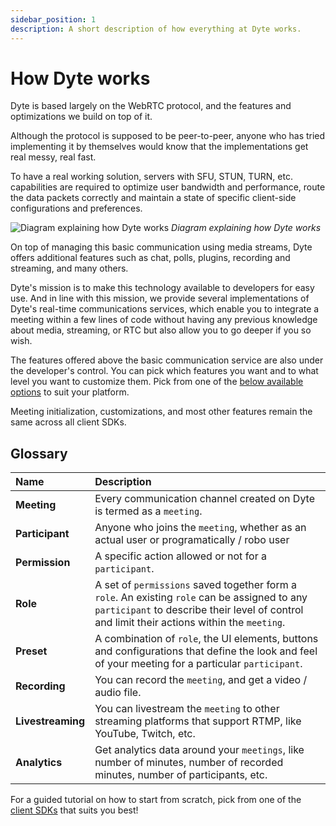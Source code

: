 ```yaml
---
sidebar_position: 1
description: A short description of how everything at Dyte works.
---
```


# How Dyte works

Dyte is based largely on the WebRTC protocol, and the features and optimizations we build on top of it.

Although the protocol is supposed to be peer-to-peer, anyone who has tried
implementing it by themselves would know that the implementations get real messy, real fast.

To have a real working solution, servers with SFU, STUN, TURN, etc. capabilities are required to optimize user bandwidth and performance, route the data packets correctly and maintain a state of specific client-side configurations and preferences.

![Diagram explaining how Dyte works](/static/home/how-dyte-works.svg)
_Diagram explaining how Dyte works_

On top of managing this basic communication using media streams, Dyte offers additional features such as chat, polls, plugins, recording and streaming, and many others.

Dyte's mission is to make this technology available to developers for easy use.
And in line with this mission, we provide several implementations of Dyte's real-time communications services,
which enable you to integrate a meeting within a few lines of code without having any previous knowledge about media, streaming, or RTC but also allow you to go deeper if you so wish.

The features offered above the basic communication service are also under the developer's control. You can pick which features you want and to what level you want to customize them.
Pick from one of the [below available options](/#web-sdks) to suit your platform.

Meeting initialization, customizations, and most other features remain the same across all client SDKs.

## Glossary

| Name              | Description                                                                                                                                                                                   |
| :---------------- | :-------------------------------------------------------------------------------------------------------------------------------------------------------------------------------------------- |
| **Meeting**       | Every communication channel created on Dyte is termed as a `meeting`.                                                                                                                          |
| **Participant**   | Anyone who joins the `meeting`, whether as an actual user or programatically / robo user                                                                                                      |
| **Permission**    | A specific action allowed or not for a `participant`.                                                                                                                                    |
| **Role**          | A set of `permissions` saved together form a `role`. An existing `role` can be assigned to any `participant` to describe their level of control and limit their actions within the `meeting`. |
| **Preset**        | A combination of `role`, the UI elements, buttons and configurations that define the look and feel of your meeting for a particular `participant`.                                            |
| **Recording**     | You can record the `meeting`, and get a video / audio file.                                                                                                                                   |
| **Livestreaming** | You can livestream the `meeting` to other streaming platforms that support RTMP, like YouTube, Twitch, etc.                                                                                   |
| **Analytics**     | Get analytics data around your `meetings`, like number of minutes, number of recorded minutes, number of participants, etc.                                                                   |

For a guided tutorial on how to start from scratch, pick from one of the [client SDKs](/#web-sdks) that suits you best!
